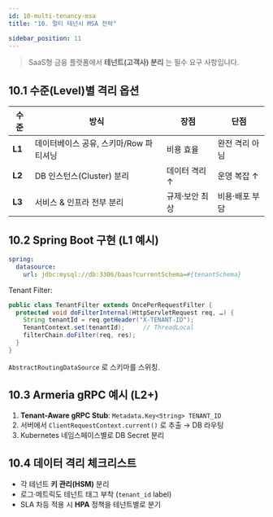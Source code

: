 ```yaml
---
id: 10-multi-tenancy-msa
title: "10. 멀티 테넌시 MSA 전략"

sidebar_position: 11
---
```


> SaaS형 금융 플랫폼에서 **테넌트(고객사) 분리** 는 필수 요구 사항입니다.

## 10.1 수준(Level)별 격리 옵션

| 수준   | 방식                                   | 장점           | 단점           |
| ------ | -------------------------------------- | -------------- | -------------- |
| **L1** | 데이터베이스 공유, 스키마/Row 파티셔닝 | 비용 효율      | 완전 격리 아님 |
| **L2** | DB 인스턴스(Cluster) 분리              | 데이터 격리 ↑  | 운영 복잡 ↑    |
| **L3** | 서비스 & 인프라 전부 분리              | 규제·보안 최상 | 비용·배포 부담 |

## 10.2 Spring Boot 구현 (L1 예시)

```yaml
spring:
  datasource:
    url: jdbc:mysql://db:3306/baas?currentSchema=#{tenantSchema}
```

Tenant Filter:

```java
public class TenantFilter extends OncePerRequestFilter {
  protected void doFilterInternal(HttpServletRequest req, …) {
    String tenantId = req.getHeader("X-TENANT-ID");
    TenantContext.set(tenantId);     // ThreadLocal
    filterChain.doFilter(req, res);
  }
}
```

`AbstractRoutingDataSource` 로 스키마를 스위칭.

## 10.3 Armeria gRPC 예시 (L2+)

1. **Tenant-Aware gRPC Stub**: `Metadata.Key<String> TENANT_ID`
2. 서버에서 `ClientRequestContext.current()` 로 추출 → DB 라우팅
3. Kubernetes 네임스페이스별로 DB Secret 분리

## 10.4 데이터 격리 체크리스트

- 각 테넌트 **키 관리(HSM)** 분리
- 로그·메트릭도 테넌트 태그 부착 (`tenant_id` label)
- SLA 차등 적용 시 **HPA** 정책을 테넌트별로 분기
